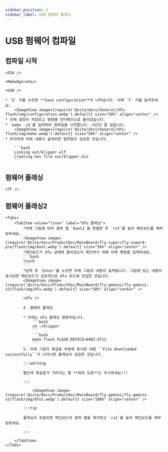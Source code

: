 ```yaml
---
sidebar_position: 2
sidebar_label: USB 펌웨어 플래싱
---
```




# USB 펌웨어 컴파일

## 컴파일 시작

    <SSH />

    <MakeOperate/>

    <USB />

    * `Q` 키를 누르면 **Save configuration**이 나타납니다. 이때 `Y` 키를 눌러주세요.
        <ImageView image={require('@site/docs/General/dfu-flash/img/configuration.webp').default} size="50%" align="center" />
    * 이제 설정이 저장되고 명령행 인터페이스로 돌아갔습니다.
    * `make -j4`를 입력하여 컴파일을 시작합니다. 시간이 좀 걸립니다.
        <ImageView image={require('@site/docs/General/dfu-flash/img/make.webp').default} size="50%" align="center" />
    * 마지막에 아래 내용이 출력되면 컴파일이 성공한 것입니다.

        ```bash
        Linking out/klipper.elf
        Creating hex file out/klipper.bin
        ```


## 펌웨어 플래싱
    
    <TF />

## 펌웨어 플래싱2
    <Tabs>
        <TabItem value="linux" label="dfu 플래싱">
            *아래 그림에 따라 점퍼 캡 `boot1`을 연결한 후 `rst`를 눌러 메인보드를 재부팅하세요.
            <ImageView image={require('@site/docs/ProductDoc/MainBoard/fly-super/fly-super8-pro/flash/img/boot.webp').default} size="50%" align="center" />
            *메인보드가 dfu 상태에 들어갔는지 확인하기 위해 아래 명령을 입력하세요.
            ```bash
            lsusb
            ```
            *입력 후 `Enter`를 누르면 아래 그림의 내용이 출력됩니다. 그림에 있는 내용이 표시되면 메인보드가 성공적으로 dfu 모드에 진입한 것입니다.
            <ImageView image={require('@site/docs/ProductDoc/MainBoard/fly-gemini/fly-gemini-v3/flash/img/dfu.webp').default} size="50%" align="center" />
           
            <dfu />

            4. 펌웨어 플래싱

            * 아래는 dfu 플래싱 명령어입니다.
                ```bash
                cd ~/klipper
                ```
                ```bash
                make flash FLASH_DEVICE=0483:df11
                ```
            5. 아래 그림의 화살표 부분에 표시된 내용 ``File downloaded successfully``가 나타나면 플래싱이 성공한 것입니다.

            :::warning

            빨간색 화살표가 가리키는 행 **뒤의 오류**는 무시하세요!!!

            :::

                <ImageView image={require('@site/docs/ProductDoc/MainBoard/fly-gemini/fly-gemini-v3/flash/img/dfu1.webp').default} size="100%" align="center" />

            :::tip

            플래싱이 완료되면 메인보드의 점퍼 캡을 제거하고 `rst`를 눌러 메인보드를 재부팅하세요.

            :::

        </TabItem>
    </Tabs>